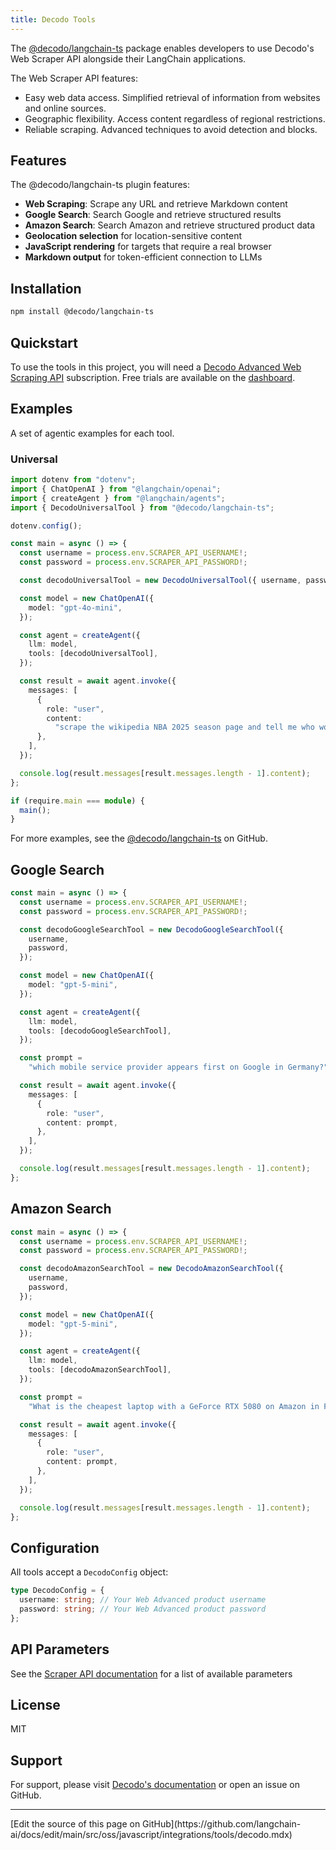```yaml
---
title: Decodo Tools
---
```


The [@decodo/langchain-ts](https://www.npmjs.com/package/@decodo/langchain-ts) package enables developers to use Decodo's Web Scraper API alongside their LangChain applications.

The Web Scraper API features:

- Easy web data access. Simplified retrieval of information from websites and online sources.
- Geographic flexibility. Access content regardless of regional restrictions.
- Reliable scraping. Advanced techniques to avoid detection and blocks.

## Features

The @decodo/langchain-ts plugin features:

- **Web Scraping**: Scrape any URL and retrieve Markdown content
- **Google Search**: Search Google and retrieve structured results
- **Amazon Search**: Search Amazon and retrieve structured product data
- **Geolocation selection** for location-sensitive content
- **JavaScript rendering** for targets that require a real browser
- **Markdown output** for token-efficient connection to LLMs

## Installation

```bash
npm install @decodo/langchain-ts
```

## Quickstart

To use the tools in this project, you will need a [Decodo Advanced Web Scraping API](https://help.decodo.com/docs/web-scraping-api-core-and-advanced-plans) subscription. Free trials are available on the [dashboard](https://dashboard.decodo.com/).

## Examples

A set of agentic examples for each tool.

### Universal

```typescript
import dotenv from "dotenv";
import { ChatOpenAI } from "@langchain/openai";
import { createAgent } from "@langchain/agents";
import { DecodoUniversalTool } from "@decodo/langchain-ts";

dotenv.config();

const main = async () => {
  const username = process.env.SCRAPER_API_USERNAME!;
  const password = process.env.SCRAPER_API_PASSWORD!;

  const decodoUniversalTool = new DecodoUniversalTool({ username, password });

  const model = new ChatOpenAI({
    model: "gpt-4o-mini",
  });

  const agent = createAgent({
    llm: model,
    tools: [decodoUniversalTool],
  });

  const result = await agent.invoke({
    messages: [
      {
        role: "user",
        content:
          "scrape the wikipedia NBA 2025 season page and tell me who won in 2025?",
      },
    ],
  });

  console.log(result.messages[result.messages.length - 1].content);
};

if (require.main === module) {
  main();
}
```

For more examples, see the [@decodo/langchain-ts](https://github.com/Decodo/decodo-langchain-ts) on GitHub.

## Google Search

```typescript
const main = async () => {
  const username = process.env.SCRAPER_API_USERNAME!;
  const password = process.env.SCRAPER_API_PASSWORD!;

  const decodoGoogleSearchTool = new DecodoGoogleSearchTool({
    username,
    password,
  });

  const model = new ChatOpenAI({
    model: "gpt-5-mini",
  });

  const agent = createAgent({
    llm: model,
    tools: [decodoGoogleSearchTool],
  });

  const prompt =
    "which mobile service provider appears first on Google in Germany?";

  const result = await agent.invoke({
    messages: [
      {
        role: "user",
        content: prompt,
      },
    ],
  });

  console.log(result.messages[result.messages.length - 1].content);
};
```

## Amazon Search

```typescript
const main = async () => {
  const username = process.env.SCRAPER_API_USERNAME!;
  const password = process.env.SCRAPER_API_PASSWORD!;

  const decodoAmazonSearchTool = new DecodoAmazonSearchTool({
    username,
    password,
  });

  const model = new ChatOpenAI({
    model: "gpt-5-mini",
  });

  const agent = createAgent({
    llm: model,
    tools: [decodoAmazonSearchTool],
  });

  const prompt =
    "What is the cheapest laptop with a GeForce RTX 5080 on Amazon in France?";

  const result = await agent.invoke({
    messages: [
      {
        role: "user",
        content: prompt,
      },
    ],
  });

  console.log(result.messages[result.messages.length - 1].content);
};
```

## Configuration

All tools accept a `DecodoConfig` object:

```typescript
type DecodoConfig = {
  username: string; // Your Web Advanced product username
  password: string; // Your Web Advanced product password
};
```

## API Parameters

See the [Scraper API documentation](https://help.decodo.com/docs/web-scraping-api-parameters) for a list of available parameters

## License

MIT

## Support

For support, please visit [Decodo's documentation](https://help.decodo.com/) or open an issue on GitHub.

---

<Callout icon="pen-to-square" iconType="regular">
  [Edit the source of this page on GitHub](https://github.com/langchain-ai/docs/edit/main/src/oss/javascript/integrations/tools/decodo.mdx)
</Callout>
